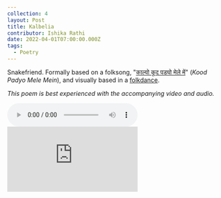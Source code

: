 ```yaml
---
collection: 4
layout: Post
title: Kalbelia
contributor: Ishika Rathi
date: 2022-04-01T07:00:00.000Z
tags:
  - Poetry
---
```


<p>
  Snakefriend. Formally based on a folksong,
  "<a href="https://www.youtube.com/watch?v=ABTiXsmc1HI" target="_blank" rel="noopener">काल्यो कूद पड्यो मेले में</a>"
  (<em>Kood Padyo Mele Mein</em>),
  and visually based in a <a href="https://www.youtube.com/watch?v=RGGmW5CQmdw&t=429s" target="_blank" rel="noopener">folkdance</a>.
</p>

<p id="note">
  <em>This poem is best experienced with the accompanying video and audio.</em>
</p>

<div class="center kalbelia-media">
  <audio id="folksong" controls loop>
    <source src="/kalbelia.mp3" type="audio/mpeg" />
    Your browser does not support this audio element.
  </audio>
</div>

<iframe src="https://www.youtube.com/embed/RGGmW5CQmdw?start=429&autoplay=1&mute=1" class="center kalbelia-media" style="display: block" title="YouTube video player" frameborder="0" allow="accelerometer; autoplay; clipboard-write; encrypted-media; gyroscope; picture-in-picture" allowfullscreen />

<div class="kalbelia">
  <div class="kalbelia-poem">
    <span>She dan / ces.</span><br />

    <div>
      rippling reptilian mam / mal, dan / ces.<br />
      rippling reptilian mam / mal, sensu—<br />
      ality the sand at her feet.<br />
    </div>

    <p style="text-align: right">aa Ra Ra Ra Ra Ra Ra Ra / RAH.</p>

    <span>She’s leap / ing—</span><br />

    <div>
      shimmy to the shape of hissing, shoul / ders<br />
      slither in reminiscing, poongi<br />
      plays her sanskari geet.<br />
    </div>

    <p style="text-align: right">aa Ra Ra Ra Ra Ra Ra Ra / RAH.</p>

    <span>She’s spin / ning—</span><br />

    <div>
      other women are spin / ning, she’s spinning til<br />
      the o / ther women are di / zzy, kindle the<br />
      fla / ming at their feet.<br />
    </div>

    <p style="text-align: right">aa Ra Ra Ra Ra Ra Ra Ra / RAH.</p>

    <span>She’s pain / ting</span><br />

    <div>
      silk be / tween her cracked scales, coloured<br />
      scales be / tween her black scales, cobra skin,<br />
      she makes it sweet.<br />
    </div>

    <p style="text-align: right">aa Ra Ra Ra Ra Ra Ra Ra / RAH.</p>

    <span>She’s turn / ing</span><br />

    <div>
      sheer in the ris / ing moonlight. lehenga<br />
      sheer in snakeskin skylight. covers the<br />
      sun with a blackening sheet.<br />
    </div>

    <p style="text-align: right">aa Ra Ra Ra Ra Ra Ra Ra / RAH.</p>

    <span>She’s knee / ling</span><br />

    <div>
      open like a snake’s hood, her chudi<br />
      sprea / ding like a snake’s hood, knee<br />
      keep / ing our heart / beat.<br />
    </div>

    <p style="text-align: right">aa Ra Ra Ra Ra Ra Ra Ra / RAH.</p>

    <span>She’s boun / cing—</span><br />

    <div>
      hips sway as she’s walk / ing, one side of her<br />
      hip sways as she’s walk / ing. Head sway—<br />
      ing to the same reet.<br />
    </div>

    <p style="text-align: right">aa Ra Ra Ra Ra Ra Ra Ra / RAH.</p>

    <span>She pla / ces</span><br />

    <div>
      rings on the hard / ened sand, gold / en<br />
      rings on the gold / en sand, places them<br />
      on their diamond seat.<br />
    </div>

    <p class="and-then">and then</p>

    <span>She’s</span><br />

    <div>bending.</div>
    <span class="paddingleft11">like a cobra’s tail, She’s bending as it slides through a burrow,</span><br />
    <span class="paddingleft12">She’s bending vertebrae—a reptilian mammal, She’s mending</span><br />
    <span class="paddingleft13">her lehenga-choli into an exo-skeleton, She’s bending her forehead</span><br />
    <span class="paddingleft14">to the sand left of a sea that emigrates me from her, I’m bending</span><br />
    <span class="paddingleft15">back to the sand, She’s bending ‘til her eyelids find</span><br />
    <span class="paddingleft16">those rings.</span><br />
    <p class="paddingleft16">  aa Ra Ra Ra Ra Ra Ra Ra / RAH.</p>
    <span class="paddingleft14">She’s weaving her eyelashes through the gold ring—like sewing</span><br />
    <span class="paddingleft13">shisha embroidery into the scales of our lehenga. She’s rising, watching,</span><br />
    <span class="paddingleft12">gold-plated, diamond-shaped rings for eyes, reflecting</span><br />
    <span class="paddingleft11">sanskar as a snake.</span><br />

    <p style="text-align: right">aa Ra Ra Ra Ra Ra Ra Ra / RAH.</p>

    <span>She cros / ses</span><br />

    <div>
      hands with ano / ther dancer, merg / ing<br />
      lives with ano / ther dancer, she’s play<br />
      —ing fugdi, a game of release.<br />
    </div>
  </div>
</div>
